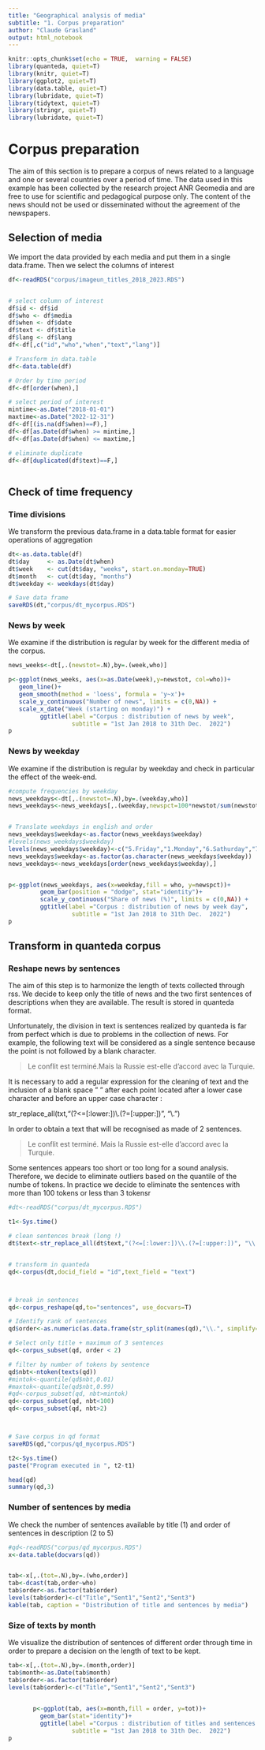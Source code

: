 ```yaml
---
title: "Geographical analysis of media"
subtitle: "1. Corpus preparation"
author: "Claude Grasland"
output: html_notebook
---
```



```r
knitr::opts_chunk$set(echo = TRUE,  warning = FALSE)
library(quanteda, quiet=T)
library(knitr, quiet=T)
library(ggplot2, quiet=T)
library(data.table, quiet=T)
library(lubridate, quiet=T)
library(tidytext, quiet=T)
library(stringr, quiet=T)
library(lubridate, quiet=T)
```


# Corpus preparation

The aim of this section is to prepare a corpus of news related to a language and one or several  countries over a period of time. The data used in this example has been collected by the research project ANR Geomedia and are free to use for scientific and pedagogical purpose only. The content of the news should not be used or disseminated without the agreement of the newspapers.


## Selection of media

We import the data provided by each media and put them in a single data.frame. Then we select the columns of interest

```r

df<-readRDS("corpus/imageun_titles_2018_2023.RDS")


# select column of interest
df$id <- df$id
df$who <- df$media
df$when <- df$date
df$text <- df$title
df$lang <- df$lang
df<-df[,c("id","who","when","text","lang")]

# Transform in data.table
df<-data.table(df)

# Order by time period
df<-df[order(when),]

# select period of interest
mintime<-as.Date("2018-01-01")
maxtime<-as.Date("2022-12-31")
df<-df[(is.na(df$when)==F),] 
df<-df[as.Date(df$when) >= mintime,]
df<-df[as.Date(df$when) <= maxtime,]

# eliminate duplicate
df<-df[duplicated(df$text)==F,]



```


## Check of time frequency


### Time divisions

We transform the previous data.frame in a data.table format for easier operations of aggregation 

```r
dt<-as.data.table(df)
dt$day     <- as.Date(dt$when)
dt$week    <- cut(dt$day, "weeks", start.on.monday=TRUE)
dt$month   <- cut(dt$day, "months")
dt$weekday <- weekdays(dt$day)

# Save data frame
saveRDS(dt,"corpus/dt_mycorpus.RDS") 
```


### News by week




We examine if the distribution is regular by week for the different media of the corpus.

```r
news_weeks<-dt[,.(newstot=.N),by=.(week,who)]

p<-ggplot(news_weeks, aes(x=as.Date(week),y=newstot, col=who))+
   geom_line()+
   geom_smooth(method = 'loess', formula = 'y~x')+
   scale_y_continuous("Number of news", limits = c(0,NA)) +
   scale_x_date("Week (starting on monday)") +
         ggtitle(label ="Corpus : distribution of news by week",
                  subtitle = "1st Jan 2018 to 31th Dec.  2022")
p
```

### News by weekday

We examine if the distribution is regular by weekday and check in particular the effect of the week-end.

```r
#compute frequencies by weekday
news_weekdays<-dt[,.(newstot=.N),by=.(weekday,who)]
news_weekdays<-news_weekdays[,.(weekday,newspct=100*newstot/sum(newstot)),by=.(who)]


# Translate weekdays in english and order
news_weekdays$weekday<-as.factor(news_weekdays$weekday)
#levels(news_weekdays$weekday)
levels(news_weekdays$weekday)<-c("5.Friday","1.Monday","6.Sathurday","7.Sunday","3.Thursday","2.Tuesday","4.Wednesday")
news_weekdays$weekday<-as.factor(as.character(news_weekdays$weekday))
news_weekdays<-news_weekdays[order(news_weekdays$weekday),]


p<-ggplot(news_weekdays, aes(x=weekday,fill = who, y=newspct))+
         geom_bar(position = "dodge", stat="identity")+
         scale_y_continuous("Share of news (%)", limits = c(0,NA)) +
         ggtitle(label ="Corpus : distribution of news by week day",
                  subtitle = "1st Jan 2018 to 31th Dec.  2022")
p
```


## Transform in quanteda corpus

### Reshape news by sentences

The aim of this step is to harmonize the length of texts collected through rss. We decide to keep only the title of news and the two first sentences of descriptions when they are available. The result is stored in quanteda format.

Unfortunately, the division in text is sentences realized by quanteda is far from perfect which is due to problems in the collection of news. For example, the following text will be considered as a single sentence because the point is not followed by a blank character.

>Le conflit est terminé.Mais la Russie est-elle d'accord avec la Turquie.


 It is necessary to add a regular expression for the cleaning of text and the inclusion of a blank space " " after each point located after a lower case character and before an upper case character :
 
str_replace_all(txt,"(?<=[:lower:])\\.(?=[:upper:])", "\\. ")

In order to obtain a text that will be recognised as made of 2 sentences.

>Le conflit est terminé. Mais la Russie est-elle d'accord avec la Turquie.

Some sentences appears too short or too long for a sound analysis. Therefore, we decide to eliminate outliers based on the quantile of the numbe of tokens. In practice we decide to eliminate the sentences with more than 100 tokens or less than 3 tokensr

```r

#dt<-readRDS("corpus/dt_mycorpus.RDS")

t1<-Sys.time()

# clean sentences break (long !)
dt$text<-str_replace_all(dt$text,"(?<=[:lower:])\\.(?=[:upper:])", "\\. ")


# transform in quanteda
qd<-corpus(dt,docid_field = "id",text_field = "text")



# break in sentences
qd<-corpus_reshape(qd,to="sentences", use_docvars=T)

# Identify rank of sentences
qd$order<-as.numeric(as.data.frame(str_split(names(qd),"\\.", simplify=T))[,2])

# Select only title + maximum of 3 sentences
qd<-corpus_subset(qd, order < 2)

# filter by number of tokens by sentence
qd$nbt<-ntoken(texts(qd))
#mintok<-quantile(qd$nbt,0.01)
#maxtok<-quantile(qd$nbt,0.99)
#qd<-corpus_subset(qd, nbt>mintok)
qd<-corpus_subset(qd, nbt<100)
qd<-corpus_subset(qd, nbt>2)



# Save corpus in qd format
saveRDS(qd,"corpus/qd_mycorpus.RDS")

t2<-Sys.time()
paste("Program executed in ", t2-t1)

head(qd)
summary(qd,3)
```

### Number of sentences by media

We check the number of sentences available by title (1) and order of sentences in description (2 to 5)

```r
#qd<-readRDS("corpus/qd_mycorpus.RDS")
x<-data.table(docvars(qd))


tab<-x[,.(tot=.N),by=.(who,order)]
tab<-dcast(tab,order~who)
tab$order<-as.factor(tab$order)
levels(tab$order)<-c("Title","Sent1","Sent2","Sent3")
kable(tab, caption = "Distribution of title and sentences by media")
```

### Size of texts by month

We visualize the distribution of sentences of different order through time in order to prepare a decision on the length of text to be kept. 

```r

tab<-x[,.(tot=.N),by=.(month,order)]
tab$month<-as.Date(tab$month)
tab$order<-as.factor(tab$order)
levels(tab$order)<-c("Title","Sent1","Sent2","Sent3")

       
       p<-ggplot(tab, aes(x=month,fill = order, y=tot))+
         geom_bar(stat="identity")+
         ggtitle(label ="Corpus : distribution of titles and sentences by month",
                  subtitle = "1st Jan 2018 to 31th Dec.  2022")
p
```

